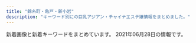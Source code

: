 ```yaml
---
title: "錦糸町・亀戸・新小岩"
description: "キーワード別にの巨乳アジアン・チャイナエステ嬢情報をまとめました。"
---
```


新着画像と新着キーワードをまとめています。
2021年06月28日の情報です。

<DmmAffiliateIns />
<KeywordTable
  shops={
    [
    {
        "name": "\u304d\u3089\u3089",
        "img_links": [
            "http://www.kirara.este88.com/images/info.png",
            "http://www.kirara.este88.com/gals/nana1.jpg",
            "http://www.kirara.este88.com/gals/aki1.jpg",
            "http://www.kirara.este88.com/gals/miya1.jpg",
            "http://www.kirara.este88.com/gals/haru1.jpg",
            "http://www.kirara.este88.com/images/sp-line.png",
            "http://www.kirara.este88.com/images/sp-staff-list.png",
            "http://www.kirara.este88.com/images/m-foot.png",
            "http://www.kirara.este88.com/gals/sora1.jpg",
            "http://www.kirara.este88.com/images/m-tel.png"
        ],
        "url": "http://www.kirara.este88.com/",
        "station": "JR\u5c0f\u5ca9\u99c5\u5357\u53e3",
        "keywords": {
            "C": 6
        }
    },
    {
        "img_links": [
            "http://dccompanyqoo10.cafe24.com/tiffany/images/common/header.png",
            "http://dccompanyqoo10.cafe24.com/tiffany/images/top/store_bg.png",
            "http://dccompanyqoo10.cafe24.com/tiffany/images/store/store.png"
        ],
        "url": "http://cherry-esthe.com/",
        "keywords": {},
        "station": "JR\u9326\u7cf8\u753a\u99c5\u5357\u53e3",
        "name": "Cherry"
    },
    {
        "keywords": {},
        "url": "http://aria.tokyo-relaxtime.asia/",
        "station": "JR\u5c0f\u5ca9\u99c5\u5317\u53e3",
        "img_links": [
            "http://aria.tokyo-relaxtime.asia/img/slick/st-2.jpg",
            "http://aria.tokyo-relaxtime.asia/img/cast/rina-02.jpg",
            "http://aria.tokyo-relaxtime.asia/img/cast/yumi-04.jpg",
            "http://aria.tokyo-relaxtime.asia/img/slick/st-4.jpg",
            "http://aria.tokyo-relaxtime.asia/img/slick/st-5.jpg",
            "http://aria.tokyo-relaxtime.asia/img/slick/st-1.jpg",
            "http://aria.tokyo-relaxtime.asia/img/cast/apple-04.jpg",
            "http://aria.tokyo-relaxtime.asia/img/cast/apple-01.jpg",
            "http://aria.tokyo-relaxtime.asia/img/cast/rina-04.jpg",
            "http://aria.tokyo-relaxtime.asia/img/cast/nana-04.jpg",
            "http://aria.tokyo-relaxtime.asia/img/cast/risa-03.jpg",
            "http://aria.tokyo-relaxtime.asia/img/cast/yumi-03.jpg",
            "http://aria.tokyo-relaxtime.asia/img/cast/risa-01.jpg",
            "http://aria.tokyo-relaxtime.asia/img/cast/yumi-02.jpg",
            "http://aria.tokyo-relaxtime.asia/img/cast/coco-03.jpg",
            "http://aria.tokyo-relaxtime.asia/img/cast/rina-01.jpg",
            "http://aria.tokyo-relaxtime.asia/img/cast/apple-02.jpg",
            "http://aria.tokyo-relaxtime.asia/img/interior/corridor-1.jpg",
            "http://aria.tokyo-relaxtime.asia/img/cast/rina-03.jpg",
            "http://aria.tokyo-relaxtime.asia/img/cast/apple-03.jpg",
            "http://aria.tokyo-relaxtime.asia/img/slick/st-3.jpg",
            "http://aria.tokyo-relaxtime.asia/img/cast/risa-02.jpg",
            "http://aria.tokyo-relaxtime.asia/img/cast/coco-04.jpg",
            "http://aria.tokyo-relaxtime.asia/img/cast/nana-02.jpg",
            "http://aria.tokyo-relaxtime.asia/img/cast/coco-02.jpg",
            "http://aria.tokyo-relaxtime.asia/img/cast/yumi-01.jpg",
            "http://aria.tokyo-relaxtime.asia/img/interior/lobby-1.jpg",
            "http://aria.tokyo-relaxtime.asia/img/cast/coco-01.jpg",
            "http://aria.tokyo-relaxtime.asia/img/cast/nana-03.jpg",
            "http://aria.tokyo-relaxtime.asia/img/cast/nana-01.jpg"
        ],
        "name": "Aria\uff5e\u30a2\u30ea\u30a2\uff5e"
    },
    {
        "img_links": [
            "http://yousei.xyz/images/r1.jpg",
            "http://yousei.xyz/images/recuit.jpg",
            "http://yousei.xyz/images/mob.png",
            "http://yousei.xyz/images/r2.jpg",
            "http://yousei.xyz/images/g5.jpg",
            "http://yousei.xyz/images/mobile.jpg",
            "http://yousei.xyz/images/top.png",
            "http://yousei.xyz/images/g2.jpg",
            "http://yousei.xyz/images/g4.jpg",
            "http://yousei.xyz/images/r3.jpg",
            "http://yousei.xyz/images/g3.jpg",
            "http://yousei.xyz/images/r4.jpg",
            "http://yousei.xyz/images/g6.jpg",
            "http://yousei.xyz/images/g1.jpg"
        ],
        "station": "JR\u4e80\u6238\u99c5\u6771\u53e3",
        "keywords": {},
        "name": "Remoon",
        "url": "http://yousei.xyz/"
    },
    {
        "img_links": [
            "http://cpienakada.com/upload/202104/thumb/1617264919.jpg",
            "http://cpienakada.com/upload/202103/1617174691.jpg",
            "http://cpienakada.com/upload/202104/thumb/1617264609.jpg",
            "http://cpienakada.com/upload/202104/thumb/1617264788.jpg",
            "http://cpienakada.com/upload/202103/1617175265.jpg",
            "http://cpienakada.com/upload/202104/1617264919.jpg",
            "http://cpienakada.com/upload/images/20210331_151305.jpg",
            "http://cpienakada.com/upload/202104/thumb_dis/1617331988.jpg",
            "http://cpienakada.com/upload/202104/1617264407.jpg",
            "http://cpienakada.com/upload/202104/thumb/1617264407.jpg",
            "http://cpienakada.com/upload/images/20210331_153515.png",
            "http://cpienakada.com/upload/202104/1617264788.jpg",
            "http://cpienakada.com/upload/202103/1617175559.jpg",
            "http://cpienakada.com/upload/202104/thumb/1617331988.jpg",
            "http://cpienakada.com/upload/images/20210331_151639.jpg",
            "http://cpienakada.com/upload/202103/1617174846.jpg",
            "http://cpienakada.com/upload/images/20210402_094656.jpg",
            "http://cpienakada.com/upload/202104/1617264609.jpg",
            "http://cpienakada.com/upload/202104/thumb_dis/1617264788.jpg",
            "http://cpienakada.com/upload/202104/thumb_dis/1617264407.jpg",
            "http://cpienakada.com/upload/202104/1617331988.jpg",
            "http://cpienakada.com/upload/images/20210331_153453.jpg",
            "http://cpienakada.com/upload/202104/thumb_dis/1617264609.jpg",
            "http://cpienakada.com/upload/202104/thumb_dis/1617264919.jpg"
        ],
        "name": "\u604b\u59eb",
        "station": "JR\u4e80\u6238\u99c5\u5317\u53e3",
        "keywords": {
            "C": 1,
            "86": 1,
            "D": 4
        },
        "url": "http://cpienakada.com/"
    },
    {
        "name": "\u96c5\u82b3",
        "img_links": [
            "http://www.o-miyabi.com/s/uploads/07.jpg",
            "http://www.o-miyabi.com/images/index_05.jpg",
            "http://www.o-miyabi.com/s/images/service_07.png",
            "http://www.o-miyabi.com/s/image/nav_sys.png",
            "http://www.o-miyabi.com/images/index_10.jpg",
            "http://www.o-miyabi.com/s/uploads/01.jpg",
            "http://www.o-miyabi.com/girl/01.jpg",
            "http://www.o-miyabi.com/s/uploads/04.jpg",
            "http://www.o-miyabi.com/s/images/slider/prev.png",
            "http://www.o-miyabi.com/s/images/slider/3.jpg",
            "http://www.o-miyabi.com/images/index_18.jpg",
            "http://www.o-miyabi.com/images/index_04.jpg",
            "http://www.o-miyabi.com/images/index_09.jpg",
            "http://www.o-miyabi.com/s/images/pc.png",
            "http://www.o-miyabi.com/s/images/t2.jpg",
            "http://www.o-miyabi.com/images/upload/thumb/0981f77ac0a1e07f.jpg",
            "http://www.o-miyabi.com/images/info_09.jpg",
            "http://www.o-miyabi.com/images/index_06.jpg",
            "http://www.o-miyabi.com/images/rec_09.jpg",
            "http://www.o-miyabi.com/s/image/nav_top.png",
            "http://www.o-miyabi.com/s/images/top_2.jpg",
            "http://www.o-miyabi.com/images/index_07.jpg",
            "http://www.o-miyabi.com/s/images/slider/2.jpg",
            "http://www.o-miyabi.com/images/upload/thumb/301c9a35b11a384f.jpg",
            "http://www.o-miyabi.com/s/uploads/03.jpg",
            "http://www.o-miyabi.com/images/upload/thumb/6d7987cae648e809.jpg",
            "http://www.o-miyabi.com/images/index_13.jpg",
            "http://www.o-miyabi.com/images/index_03.jpg",
            "http://www.o-miyabi.com/images/upload/thumb/3074da3acdacd1a3.jpg",
            "http://www.o-miyabi.com/images/rec.jpg",
            "http://www.o-miyabi.com/s/image/nav_manga.png",
            "http://www.o-miyabi.com/s/images/t3.jpg",
            "http://www.o-miyabi.com/images/info.jpg",
            "http://www.o-miyabi.com/s/image/nav_topics.png",
            "http://www.o-miyabi.com/images/upload/thumb/e12bb065f2380463.jpg",
            "http://www.o-miyabi.com/images/index_14.jpg",
            "http://www.o-miyabi.com/images/upload/thumb/6fceb6aef71115ac.jpg",
            "http://www.o-miyabi.com/images/staff_09.jpg",
            "http://www.o-miyabi.com/images/index_02.jpg",
            "http://www.o-miyabi.com/s/images/service_01.png",
            "http://www.o-miyabi.com/images/movie_09.jpg",
            "http://www.o-miyabi.com/images/index_19.jpg",
            "http://www.o-miyabi.com/s/images/iphone.png",
            "http://www.o-miyabi.com/images/upload/thumb/ee1f5473198d928e.jpg",
            "http://www.o-miyabi.com/images/upload/thumb/1a8371be7358f1df.jpg",
            "http://www.o-miyabi.com/s/uploads/02.jpg",
            "http://www.o-miyabi.com/images/upload/thumb/72ffa1fb925d394b.jpg",
            "http://www.o-miyabi.com/images/index_16.jpg",
            "http://www.o-miyabi.com/s/image/nav_hotel.png",
            "http://www.o-miyabi.com/images/upload/thumb/57af63e7ff71466b.jpg",
            "http://www.o-miyabi.com/s/uploads/08.jpg",
            "http://www.o-miyabi.com/images/info_02.jpg",
            "http://www.o-miyabi.com/images/index_01.jpg",
            "http://www.o-miyabi.com/images/upload/thumb/51d074f8f9cdb905.jpg",
            "http://www.o-miyabi.com/s/images/slider/1.jpg",
            "http://www.o-miyabi.com/images/upload/thumb/04d21d82d11bc049.jpg",
            "http://www.o-miyabi.com/s/images/service_03.png",
            "http://www.o-miyabi.com/images/upload/thumb/db15ea2226867103.jpg",
            "http://www.o-miyabi.com/images/upload/thumb/7713de024ddc43e7.jpg",
            "http://www.o-miyabi.com/s/image/nav_cast.png",
            "http://www.o-miyabi.com/images/upload/thumb/0dc07af1006255fa.jpg",
            "http://www.o-miyabi.com/images/upload/thumb/928147996b3538a2.jpg",
            "http://www.o-miyabi.com/s/uploads/06.jpg",
            "http://www.o-miyabi.com/s/images/t1.jpg",
            "http://www.o-miyabi.com/s/images/okubokomachi.jpg",
            "http://www.o-miyabi.com/s/images/tel.png",
            "http://www.o-miyabi.com/s/images/slider/next.png"
        ],
        "keywords": {
            "C": 12,
            "89": 6,
            "D": 4,
            "86": 2,
            "85": 4,
            "H": 2,
            "84": 2,
            "98": 2
        },
        "url": "http://www.o-miyabi.com/",
        "station": "JR\u65b0\u5c0f\u5ca9\u99c5\u5357\u53e3"
    },
    {
        "name": "KIRARA",
        "img_links": [
            "https://kinshicho-mensesthe.net/staff2/rui-l1.jpg",
            "https://kinshicho-mensesthe.net/images/flower.png",
            "https://kinshicho-mensesthe.net/staff2/satomi-l1.jpg",
            "https://kinshicho-mensesthe.net/staff2/yumi-l1.jpg",
            "https://kinshicho-mensesthe.net/staff2/saki-s1.jpg",
            "https://kinshicho-mensesthe.net/images/header3.png",
            "https://kinshicho-mensesthe.net/room/4-s.jpg",
            "https://kinshicho-mensesthe.net/images/main-sp.jpg",
            "https://kinshicho-mensesthe.net/staff2/mai-l1.jpg",
            "https://kinshicho-mensesthe.net/room/6-l.jpg",
            "https://kinshicho-mensesthe.net/images/main1.jpg",
            "https://kinshicho-mensesthe.net/room/6-s.jpg",
            "https://kinshicho-mensesthe.net/staff2/yumi-s1.jpg",
            "https://kinshicho-mensesthe.net/staff2/kokomi-l1.jpg",
            "https://kinshicho-mensesthe.net/mens-esthe-massage/2020/02/06/sora-s1.jpg",
            "https://kinshicho-mensesthe.net/staff2/rika-s1.jpg",
            "https://kinshicho-mensesthe.net/staff2/sera-l1.jpg",
            "https://kinshicho-mensesthe.net/room/esthe1.jpg",
            "https://kinshicho-mensesthe.net/images/clear.png",
            "https://kinshicho-mensesthe.net/room/2-l.jpg",
            "https://kinshicho-mensesthe.net/mens-esthe-massage/2020/02/06/satomi-s1.jpg",
            "https://kinshicho-mensesthe.net/mens-esthe-massage/2021/05/30/sayaka-s1.jpg",
            "https://kinshicho-mensesthe.net/button/home.png",
            "https://kinshicho-mensesthe.net/staff2/sakura-l2.jpg",
            "https://kinshicho-mensesthe.net/mens-esthe-massage/2020/01/22/yuki-s1.jpg",
            "https://kinshicho-mensesthe.net/room/1-s.jpg",
            "https://kinshicho-mensesthe.net/button/blog.png",
            "https://kinshicho-mensesthe.net/images/qrcode.png",
            "https://kinshicho-mensesthe.net/staff2/sera-s1.jpg",
            "https://kinshicho-mensesthe.net/room/3-s.jpg",
            "https://kinshicho-mensesthe.net/staff2/saki-l1.jpg",
            "https://kinshicho-mensesthe.net/staff2/sayaka-s1.jpg",
            "https://kinshicho-mensesthe.net/button/staff.png",
            "https://kinshicho-mensesthe.net/staff2/yuki-s1.jpg",
            "https://kinshicho-mensesthe.net/staff2/kiki-s1.jpg",
            "https://kinshicho-mensesthe.net/staff2/kiki-l1.jpg",
            "https://kinshicho-mensesthe.net/staff2/haruka-s1.jpg",
            "https://kinshicho-mensesthe.net/room/5-l.jpg",
            "https://kinshicho-mensesthe.net/room/2-s.jpg",
            "https://kinshicho-mensesthe.net/room/esthe2.jpg",
            "https://kinshicho-mensesthe.net/staff2/mai-s1.jpg",
            "https://kinshicho-mensesthe.net/staff2/haruka-l1.jpg",
            "https://kinshicho-mensesthe.net/room/esthe3.jpg",
            "https://kinshicho-mensesthe.net/images/camp.png",
            "https://kinshicho-mensesthe.net/mens-esthe-massage/2021/06/02/yumi-s1.jpg",
            "https://kinshicho-mensesthe.net/staff2/sora-s1.jpg",
            "https://kinshicho-mensesthe.net/mens-esthe-massage/2020/10/17/moe-s1.jpg",
            "https://kinshicho-mensesthe.net/images/footer-l.png",
            "https://kinshicho-mensesthe.net/images/footer-r.png",
            "https://kinshicho-mensesthe.net/room/1-l.jpg",
            "https://kinshicho-mensesthe.net/room/4-l.jpg",
            "https://kinshicho-mensesthe.net/staff2/sayaka-l1.jpg",
            "https://kinshicho-mensesthe.net/staff2/yuki-l1.jpg",
            "https://kinshicho-mensesthe.net/room/3-l.jpg",
            "https://kinshicho-mensesthe.net/staff2/kokomi-s1.jpg",
            "https://kinshicho-mensesthe.net/staff2/rui-s1.jpg",
            "https://kinshicho-mensesthe.net/staff2/moe-s1.jpg",
            "https://kinshicho-mensesthe.net/staff2/sora-l1.jpg",
            "https://kinshicho-mensesthe.net/staff2/rika-l1.jpg",
            "https://kinshicho-mensesthe.net/room/5-s.jpg",
            "https://kinshicho-mensesthe.net/staff2/satomi-s1.jpg",
            "https://kinshicho-mensesthe.net/staff2/sakura-s2.jpg"
        ],
        "station": "JR\u9326\u7cf8\u753a\u99c5\u5317\u53e3",
        "url": "https://kinshicho-mensesthe.net/",
        "keywords": {
            "85": 78,
            "83": 13,
            "87": 26,
            "D": 130,
            "86": 39,
            "C": 52,
            "89": 13,
            "92": 13,
            "E": 13,
            "88": 13
        }
    },
    {
        "station": "JR\u9326\u7cf8\u753a\u99c5\u5317\u53e3",
        "img_links": [
            "https://iyashinoizumi.com/wp-content/uploads/7208DC4D-6E47-49CE-B1C0-3607E54E114B-210x300.jpeg",
            "https://iyashinoizumi.com/wp-content/uploads/2019/06/001.jpg",
            "https://iyashinoizumi.com/wp-content/uploads/7208DC4D-6E47-49CE-B1C0-3607E54E114B.jpeg",
            "https://iyashinoizumi.com/wp-content/uploads/5AA02D30-2C43-42C1-BE02-48E5A5C27E91-226x300.jpeg",
            "https://iyashinoizumi.com/wp-content/uploads/2019/06/43D6BE9C-43F6-45C2-95E5-E775CE725D67.jpeg",
            "https://iyashinoizumi.com/wp-content/uploads/2019/06/5293C707-270F-4802-8168-1493DA07DDAE.jpeg",
            "https://iyashinoizumi.com/wp-content/uploads/hiruwari.png",
            "https://iyashinoizumi.com/wp-content/uploads/0731EF09-7405-4B36-8468-B17A307EB894.jpeg",
            "https://iyashinoizumi.com/wp-content/uploads/5AA02D30-2C43-42C1-BE02-48E5A5C27E91.jpeg",
            "https://iyashinoizumi.com/wp-content/uploads/2019/06/50CD669B-0FFA-4734-B898-EB3D53E95C21.jpeg",
            "https://iyashinoizumi.com/wp-content/uploads/2019/06/momoko1.jpg",
            "https://iyashinoizumi.com/wp-content/uploads/2019/06/2DD3549C-F937-441D-B0E3-E26520ACFABD-e1559410733851.jpeg",
            "https://iyashinoizumi.com/wp-content/uploads/9B89E764-B754-425D-A9AC-BB5566FA6AC4.jpeg",
            "https://iyashinoizumi.com/wp-content/uploads/rin.jpg",
            "https://iyashinoizumi.com/wp-content/uploads/9B89E764-B754-425D-A9AC-BB5566FA6AC4-270x300.jpeg",
            "https://iyashinoizumi.com/wp-content/uploads/0731EF09-7405-4B36-8468-B17A307EB894-e1579436226478.jpeg",
            "https://iyashinoizumi.com/wp-content/uploads/0731EF09-7405-4B36-8468-B17A307EB894-197x300.jpeg"
        ],
        "url": "https://iyashinoizumi.com/",
        "keywords": {
            "\u30bb\u30af\u30b7\u30fc": 2
        },
        "name": "\u7652\u3057\u306e\u6cc9"
    },
    {
        "station": "JR\u4e80\u6238\u99c5\u5317\u53e3",
        "keywords": {
            "E": 3,
            "D": 12
        },
        "name": "\u5c0f\u60aa\u9b54",
        "url": "https://es-koakuma.com/",
        "img_links": [
            "https://es-koakuma.com/wp-content/themes/este/img/top-img02.png",
            "https://es-koakuma.com/wp-content/uploads/2018/12/212sakuma.jpg",
            "https://es-koakuma.com/wp-content/themes/este/img/2.jpg",
            "https://es-koakuma.com/wp-content/themes/este/img/4.jpg",
            "https://es-koakuma.com/wp-content/uploads/2018/12/876521sakuma.jpg",
            "https://es-koakuma.com/wp-content/themes/este/img/top-img01a.png",
            "https://es-koakuma.com/wp-content/themes/este/img/tel_footer.png",
            "https://es-koakuma.com/wp-content/uploads/2018/12/872165sakuma.jpg",
            "https://es-koakuma.com/wp-content/themes/este/img/tel_header.png",
            "https://es-koakuma.com/wp-content/themes/este/img/call.png",
            "https://es-koakuma.com/wp-content/themes/este/img/1.jpg",
            "https://es-koakuma.com/wp-content/themes/este/img/3.jpg",
            "https://es-koakuma.com/wp-content/themes/este/img/top-img01b.png",
            "https://es-koakuma.com/wp-content/uploads/2020/01/87621sakuma.jpg"
        ]
    },
    {
        "img_links": [
            "http://mariabella.ies.fun/images/r09.jpg",
            "http://mariabella.ies.fun/images/r03.jpg",
            "http://mariabella.ies.fun/images/r06.jpg",
            "http://mariabella.ies.fun/images/s-staff.jpg",
            "http://mariabella.ies.fun/images/ac3.jpg",
            "http://mariabella.ies.fun/photos/sites/45/2018/06/2018062706422857.jpg",
            "http://mariabella.ies.fun/photos/sites/45/2019/09/2019092717170772.jpeg",
            "http://mariabella.ies.fun/photos/sites/45/2019/09/2019091016323921.jpeg",
            "http://mariabella.ies.fun/images/r01.jpg",
            "http://mariabella.ies.fun/images/ac2.jpg",
            "http://mariabella.ies.fun/images/s-recriut.jpg",
            "http://mariabella.ies.fun/images/ac1.jpg",
            "http://mariabella.ies.fun/images/top.png",
            "http://mariabella.ies.fun/images/mobile1.jpg",
            "http://mariabella.ies.fun/images/mobile.jpg",
            "http://mariabella.ies.fun/images/r04.jpg",
            "http://mariabella.ies.fun/images/pick.jpg",
            "http://mariabella.ies.fun/images/r05.jpg",
            "http://mariabella.ies.fun/images/r02.jpg",
            "http://mariabella.ies.fun/images/info.jpg",
            "http://mariabella.ies.fun/images/news.jpg",
            "http://mariabella.ies.fun/photos/sites/45/2020/01/2020012420100278.jpeg",
            "http://mariabella.ies.fun/images/r07.jpg"
        ],
        "keywords": {
            "\u30bb\u30af\u30b7\u30fc": 3,
            "E": 3
        },
        "station": "JR\u5c0f\u5ca9\u99c5\u5317\u53e3",
        "url": "http://mariabella.ies.fun/",
        "name": "\u30de\u30ea\u30a2\u30d9\u30fc\u30e9"
    },
    {
        "station": "JR\u5c0f\u5ca9\u99c5\u5357\u53e3",
        "name": "\u30d1\u30bf\u30e4",
        "img_links": [
            "https://chm.jp/domains1/thaipataya/myimg/imgcom37655_sp.jpg",
            "https://chm.jp/domains1/thaipataya/myimg/imgcom37362_sp.jpg",
            "https://chm.jp/domains1/thaipataya/myimg/imgcom37726_sp.png",
            "https://chm.jp/domains1/thaipataya/myimg/imgcom37789_sp.png",
            "https://chm.jp/domains1/thaipataya/myimg/imgcom37734_sp.png",
            "https://chm.jp/domains1/thaipataya/myimg/imgcom37660_sp.png",
            "https://chm.jp/domains1/thaipataya/myimg/imgcom36575_sp.jpg",
            "http://chm.jp/img/linebutton_82x20.png",
            "https://chm.jp/domains1/thaipataya/myimg/imgcom37733_sp.png",
            "https://chm.jp/domains1/thaipataya/myimg/imgcom37737_sp.png",
            "https://chm.jp/domains1/thaipataya/myimg/imgcom37666_sp.jpg",
            "https://chm.jp/domains1/thaipataya/myimg/imgcom36607_sp.jpg",
            "https://chm.jp/domains1/thaipataya/myimg/imgcom36620_sp.jpg",
            "https://chm.jp/domains1/thaipataya/myimg/imgcom37653_sp.jpg",
            "https://chm.jp/domains1/thaipataya/myimg/imgcom37841_sp.jpg",
            "https://chm.jp/domains1/thaipataya/myimg/imgcom36643_sp.png",
            "https://chm.jp/domains1/thaipataya/myimg/imgcom37736_sp.png",
            "https://chm.jp/domains1/thaipataya/myimg/imgcom37067_sp.png",
            "https://chm.jp/domains1/thaipataya/myimg/imgcom36579_sp.jpg",
            "https://chm.jp/domains1/thaipataya/myimg/imgcom37739_sp.png",
            "https://chm.jp/domains1/thaipataya/myimg/imgcom36580_sp.jpg",
            "https://chm.jp/domains1/thaipataya/myimg/imgcom37659_sp.png",
            "https://chm.jp/domains1/thaipataya/myimg/imgcom36605_sp.jpg",
            "https://chm.jp/domains1/thaipataya/myimg/imgcom36634_sp.jpg",
            "https://chm.jp/domains1/thaipataya/myimg/imgcom37916_sp.jpg",
            "https://chm.jp/domains1/thaipataya/myimg/imgcom36567_sp.jpg",
            "https://chm.jp/domains1/thaipataya/myimg/imgcom37913_sp.jpg",
            "https://chm.jp/domains1/thaipataya/myimg/imgcom36633_sp.jpg",
            "https://chm.jp/domains1/thaipataya/myimg/imgcom37658_sp.png",
            "https://chm.jp/domains1/thaipataya/myimg/imgcom36565_sp.jpg",
            "https://chm.jp/domains1/thaipataya/myimg/imgcom37665_sp.jpg",
            "https://chm.jp/domains1/thaipataya/myimg/imgcom37668_sp.png",
            "https://chm.jp/domains1/thaipataya/myimg/imgcom37833_sp.jpg",
            "https://chm.jp/domains1/thaipataya/myimg/imgcom36636_sp.jpg",
            "https://chm.jp/domains1/thaipataya/myimg/imgcom36606_sp.jpg",
            "https://chm.jp/domains1/thaipataya/myimg/imgcom37358_sp.jpg",
            "https://chm.jp/domains1/thaipataya/myimg/imgcom37669_sp.jpg",
            "https://chm.jp/domains1/thaipataya/myimg/imgcom37914_sp.jpg",
            "https://chm.jp/domains1/thaipataya/myimg/imgcom37070_sp.png",
            "https://chm.jp/domains1/thaipataya/myimg/imgcom36635_sp.jpg",
            "https://chm.jp/domains1/thaipataya/myimg/imgcom36566_sp.png",
            "https://chm.jp/domains1/thaipataya/myimg/imgcom37667_sp.png",
            "https://chm.jp/domains1/thaipataya/myimg/imgcom36619_sp.jpg",
            "https://chm.jp/domains1/thaipataya/myimg/imgcom37834_sp.jpg",
            "https://chm.jp/domains1/thaipataya/myimg/imgcom37727_sp.png",
            "https://chm.jp/domains1/thaipataya/myimg/imgcom36642_sp.png",
            "https://chm.jp/domains1/thaipataya/myimg/imgcom37664_sp.png",
            "https://chm.jp/domains1/thaipataya/myimg/imgcom37915_sp.jpg",
            "https://chm.jp/domains1/thaipataya/myimg/slideimg36561_sp.jpg",
            "https://chm.jp/domains1/thaipataya/myimg/slideimg36562_sp.jpg",
            "https://chm.jp/domains1/thaipataya/myimg/imgcom36578_sp.jpg",
            "https://chm.jp/domains1/thaipataya/myimg/imgcom37740_sp.png",
            "https://chm.jp/domains1/thaipataya/myimg/imgcom37732_sp.png",
            "https://chm.jp/domains1/thaipataya/myimg/imgcom37662_sp.png",
            "https://chm.jp/domains1/thaipataya/myimg/imgcom36603_sp.png",
            "https://chm.jp/domains1/thaipataya/myimg/imgcom36604_sp.jpg",
            "https://chm.jp/domains1/thaipataya/myimg/imgcom37654_sp.jpg",
            "https://chm.jp/domains1/thaipataya/myimg/imgcom37361_sp.png",
            "https://chm.jp/domains1/thaipataya/myimg/imgcom37360_sp.jpg",
            "https://chm.jp/domains1/thaipataya/myimg/imgcom37840_sp.jpg",
            "https://chm.jp/domains1/thaipataya/myimg/imgcom36617_sp.jpg",
            "https://chm.jp/domains1/thaipataya/myimg/imgcom37069_sp.jpg",
            "https://chm.jp/domains1/thaipataya/myimg/imgcom37725_sp.png",
            "https://chm.jp/domains1/thaipataya/myimg/imgcom36581_sp.jpg",
            "https://chm.jp/domains1/thaipataya/myimg/imgcom37738_sp.png",
            "https://chm.jp/domains1/thaipataya/myimg/imgcom37661_sp.png",
            "https://chm.jp/domains1/thaipataya/myimg/imgcom36582_sp.jpg",
            "https://chm.jp/domains1/thaipataya/myimg/imgcom36576_sp.jpg",
            "https://chm.jp/domains1/thaipataya/myimg/imgcom37663_sp.jpg",
            "https://chm.jp/domains1/thaipataya/myimg/imgcom36618_sp.png",
            "https://chm.jp/domains1/thaipataya/myimg/slideimg36560_sp.jpg",
            "https://chm.jp/domains1/thaipataya/myimg/imgcom37357_sp.jpg",
            "https://chm.jp/domains1/thaipataya/myimg/imgcom37839_sp.jpg",
            "https://chm.jp/domains1/thaipataya/myimg/imgcom36577_sp.jpg",
            "https://chm.jp/domains1/thaipataya/myimg/imgcom37710_sp.jpg",
            "https://chm.jp/domains1/thaipataya/myimg/imgcom37359_sp.jpg",
            "https://chm.jp/domains1/thaipataya/myimg/imgcom36613_sp.jpg"
        ],
        "url": "http://thaipataya.chm.jp/",
        "keywords": {
            "C": 12,
            "\u30bb\u30af\u30b7\u30fc": 1
        }
    },
    {
        "img_links": [
            "http://kinshichoesute.xyz/img/nav-006.png",
            "http://kinshichoesute.xyz/staff/ai/01.png",
            "http://kinshichoesute.xyz/staff/mimi/01.png",
            "http://kinshichoesute.xyz/img/nav-001.png",
            "http://kinshichoesute.xyz/staff/aya/01.png",
            "http://kinshichoesute.xyz/staff/kaori/01.png",
            "http://kinshichoesute.xyz/staff/hitomi/02.png",
            "http://kinshichoesute.xyz/img/stt.jpg",
            "http://kinshichoesute.xyz/staff/hitomi/01.png",
            "http://kinshichoesute.xyz/img/nav-004.png",
            "http://kinshichoesute.xyz/img/nav-003.png",
            "http://kinshichoesute.xyz/img/nav-002.png",
            "http://kinshichoesute.xyz/img/nav-005.png",
            "http://kinshichoesute.xyz/img/stb.jpg",
            "http://kinshichoesute.xyz/img/tel.png",
            "http://kinshichoesute.xyz/staff/nana/01.png",
            "http://kinshichoesute.xyz/img/no.png"
        ],
        "keywords": {},
        "name": "Forever \uff5e\u30d5\u30a9\u30fc\u30a8\u30d0\u30fc\uff5e",
        "station": "JR\u9326\u7cf8\u753a\u99c5",
        "url": "http://kinshichoesute.xyz/"
    },
    {
        "name": "\u5e78\u305b",
        "img_links": [
            "http://www.es-royal.click/images/4.jpg",
            "http://www.es-royal.click/images/news.png",
            "http://www.es-royal.click/images/int1.png",
            "http://www.es-royal.click/images/head.jpg",
            "http://www.es-royal.click/images/8.jpg",
            "http://www.es-royal.click/img/ego1.jpg",
            "http://www.es-royal.click/img/nana1.jpg",
            "http://www.es-royal.click/images/ta.jpg",
            "http://www.es-royal.click/images/b2.jpg",
            "http://www.es-royal.click/images/int2.png",
            "http://www.es-royal.click/images/mobile.jpg",
            "http://www.es-royal.click/images/9.jpg",
            "http://www.es-royal.click/images/main_top.jpg",
            "http://www.es-royal.click/img/emi1.jpg",
            "http://www.es-royal.click/img/momo2.jpg",
            "http://www.es-royal.click/images/7.jpg",
            "http://www.es-royal.click/images/main_footer.jpg",
            "http://www.es-royal.click/images/s1.png",
            "http://www.es-royal.click/images/sys1.png",
            "http://www.es-royal.click/images/5.jpg",
            "http://www.es-royal.click/img/miyuki1.jpg",
            "http://www.es-royal.click/images/1.jpg",
            "http://www.es-royal.click/images/b1.jpg",
            "http://www.es-royal.click/images/interior_t.jpg",
            "http://www.es-royal.click/images/staff_t.jpg",
            "http://www.es-royal.click/img/ruru1.jpg",
            "http://www.es-royal.click/img/mimi1.jpg",
            "http://www.es-royal.click/images/6.jpg",
            "http://www.es-royal.click/images/b3.jpg",
            "http://www.es-royal.click/images/10.jpg",
            "http://www.es-royal.click/img/aya1.jpg",
            "http://www.es-royal.click/img/momo1.jpg"
        ],
        "url": "http://www.es-royal.click/",
        "keywords": {},
        "station": "\u4eac\u6210\u7acb\u77f3\u99c5\u5317\u53e3"
    },
    {
        "name": "\u7f8e\u697d",
        "station": "JR\u65b0\u5c0f\u5ca9\u99c5\u5357\u53e3",
        "url": "http://y-rlx.net/",
        "keywords": {
            "89": 1,
            "95": 2,
            "88": 1,
            "86": 2,
            "92": 1,
            "87": 1,
            "90": 1,
            "85": 1
        },
        "img_links": [
            "http://y-rlx.net/girl/03.jpg",
            "http://y-rlx.net/girl/05.jpg",
            "http://y-rlx.net/images/01.png",
            "http://y-rlx.net/girl/011.jpg",
            "http://y-rlx.net/images/02.png",
            "http://y-rlx.net/images/sys_16.jpg",
            "http://y-rlx.net/girl/07a.jpg",
            "http://y-rlx.net/images/index_13.jpg",
            "http://y-rlx.net/images/acc_16.jpg",
            "http://y-rlx.net/girl/p01.jpg",
            "http://y-rlx.net/girl/010.jpg",
            "http://y-rlx.net/images/line.jpg",
            "http://y-rlx.net/images/rec_16.jpg",
            "http://y-rlx.net/girl/02.jpg",
            "http://y-rlx.net/images/index_07.png",
            "http://y-rlx.net/girl/03a.jpg",
            "http://y-rlx.net/images/index_04.png",
            "http://y-rlx.net/images/info.png",
            "http://y-rlx.net/images/index_16.png",
            "http://y-rlx.net/images/index_02.png",
            "http://y-rlx.net/images/index_06.png",
            "http://y-rlx.net/images/index_19.png",
            "http://y-rlx.net/girl/09.jpg",
            "http://y-rlx.net/girl/011a.jpg",
            "http://y-rlx.net/girl/05a.jpg",
            "http://y-rlx.net/images/03.png",
            "http://y-rlx.net/girl/07.jpg",
            "http://y-rlx.net/images/acc_tit01.jpg",
            "http://y-rlx.net/girl/08.jpg",
            "http://y-rlx.net/images/index_08.jpg",
            "http://y-rlx.net/images/index_11.jpg",
            "http://y-rlx.net/girl/00.jpg",
            "http://y-rlx.net/images/index_23.jpg",
            "http://y-rlx.net/images/acc_tit03.jpg",
            "http://y-rlx.net/images/staff_16.jpg",
            "http://y-rlx.net/girl/010a.jpg",
            "http://y-rlx.net/images/sys.jpg",
            "http://y-rlx.net/girl/01.jpg",
            "http://y-rlx.net/images/rec.jpg",
            "http://y-rlx.net/images/index_09.jpg",
            "http://y-rlx.net/images/index_12.jpg",
            "http://y-rlx.net/images/index_14.png",
            "http://y-rlx.net/images/rex_16.jpg",
            "http://y-rlx.net/images/index_10.jpg",
            "http://y-rlx.net/images/acc_tit.jpg",
            "http://y-rlx.net/images/index_21.jpg",
            "http://y-rlx.net/girl/06.jpg",
            "http://y-rlx.net/girl/09a.jpg"
        ]
    },
    {
        "name": "\u685c",
        "img_links": [
            "http://miyabi-aroma.xyz/images/index-rose_13.png",
            "http://miyabi-aroma.xyz/images/staff/3/miya.jpg",
            "http://miyabi-aroma.xyz/images/shishu/se2.jpg",
            "http://miyabi-aroma.xyz/images/index-rose_09.png",
            "http://miyabi-aroma.xyz/images/nav/nav-info.jpg",
            "http://miyabi-aroma.xyz/images/staff/3/rina.jpg",
            "http://miyabi-aroma.xyz/images/staff/3/yaya1.jpg",
            "http://miyabi-aroma.xyz/images/staff/3/yaya2.jpg",
            "http://miyabi-aroma.xyz/images/nav/nav-staff.jpg",
            "http://miyabi-aroma.xyz/images/shishu/se1.jpg",
            "http://miyabi-aroma.xyz/images/nav/nav-job.jpg",
            "http://miyabi-aroma.xyz/images/staff/3/yami.jpg",
            "http://miyabi-aroma.xyz/images/index-rose_07.png",
            "http://miyabi-aroma.xyz/images/staff/3/rina2.jpg",
            "http://miyabi-aroma.xyz/images/staff/3/ami2.jpg",
            "http://miyabi-aroma.xyz/images/staff/3/ami.jpg",
            "http://miyabi-aroma.xyz/images/nav/nav-sys.jpg",
            "http://miyabi-aroma.xyz/images/3/1.jpg",
            "http://miyabi-aroma.xyz/images/staff/3/miya2.jpg",
            "http://miyabi-aroma.xyz/images/staff/3/kiki.jpg",
            "http://miyabi-aroma.xyz/images/11.png",
            "http://miyabi-aroma.xyz/images/3/2.jpg",
            "http://miyabi-aroma.xyz/images/1801706901.jpg",
            "http://miyabi-aroma.xyz/images/index-rose_02.png",
            "http://miyabi-aroma.xyz/images/staff/3/kiki2.jpg",
            "http://miyabi-aroma.xyz/images/index-rose_04.png"
        ],
        "url": "http://miyabi-aroma.xyz/",
        "station": "JR\u4e80\u6238\u99c5\u6771\u53e3",
        "keywords": {
            "C": 7
        }
    },
    {
        "name": "\u30b9\u30c1\u30e5\u30ef\u306e\u30b9\u30de\u30a4\u30eb",
        "url": "http://kinshicho-es.xyz/",
        "img_links": [
            "http://kinshicho-es.xyz/images/g3.jpg",
            "http://kinshicho-es.xyz/images/r1.jpg",
            "http://kinshicho-es.xyz/images/news-tit1.jpg",
            "http://kinshicho-es.xyz/images/g2.jpg",
            "http://kinshicho-es.xyz/images/r4.jpg",
            "http://kinshicho-es.xyz/images/g5.jpg",
            "http://kinshicho-es.xyz/images/b1.jpg",
            "http://kinshicho-es.xyz/images/g0.jpg",
            "http://kinshicho-es.xyz/images/b2.jpg",
            "http://kinshicho-es.xyz/images/top.jpg",
            "http://kinshicho-es.xyz/images/left1_2_02.jpg",
            "http://kinshicho-es.xyz/images/r2.jpg",
            "http://kinshicho-es.xyz/images/kanban.jpg",
            "http://kinshicho-es.xyz/images/r3.jpg",
            "http://kinshicho-es.xyz/images/top1.jpg",
            "http://kinshicho-es.xyz/images/g41.jpg"
        ],
        "keywords": {
            "C": 7
        },
        "station": "JR\u9326\u7cf8\u753a\u99c5\u5317\u53e3"
    },
    {
        "img_links": [
            "https://awa-akasuri.jp/wp-content/uploads/2020/09/awawa400x400-270x174.png",
            "https://awa-akasuri.jp/wp-content/uploads/2020/09/3_pc.png",
            "https://awa-akasuri.jp/wp-content/uploads/2020/09/2_pc.png",
            "https://awa-akasuri.jp/wp-content/uploads/2020/01/rika24_1.png",
            "https://awa-akasuri.jp/wp-content/uploads/2020/09/5_pc.png",
            "https://awa-akasuri.jp/wp-content/uploads/2020/09/sora.png",
            "https://awa-akasuri.jp/wp-content/uploads/2020/01/mika21.png",
            "https://awa-akasuri.jp/wp-content/uploads/2020/09/1_sp.png",
            "https://awa-akasuri.jp/wp-content/uploads/2020/09/awawa400x400.png",
            "https://awa-akasuri.jp/wp-content/uploads/2020/01/yumi22.png",
            "https://awa-akasuri.jp/wp-content/uploads/2020/01/mai1_1.jpg",
            "https://awa-akasuri.jp/wp-content/uploads/2020/01/tomo25.png",
            "https://awa-akasuri.jp/wp-content/uploads/2020/01/aya22.png",
            "https://awa-akasuri.jp/wp-content/uploads/2020/01/yuki26.png",
            "https://awa-akasuri.jp/wp-content/uploads/2020/09/2_sp.png",
            "https://awa-akasuri.jp/wp-content/uploads/2020/01/kokomi_1.jpg",
            "https://awa-akasuri.jp/wp-content/uploads/2020/09/1_pc.png",
            "https://awa-akasuri.jp/wp-content/uploads/2020/09/movie.png",
            "https://awa-akasuri.jp/wp-content/uploads/2020/09/4_pc.png"
        ],
        "url": "https://awa-akasuri.jp/",
        "keywords": {
            "88": 26,
            "D": 104,
            "85": 26,
            "87": 52,
            "C": 13,
            "86": 13,
            "\u30bb\u30af\u30b7\u30fc": 11
        },
        "station": "JR\u9326\u7cf8\u753a\u99c5\u5357\u53e3",
        "name": "\u3042\u308f\u308f"
    },
    {
        "img_links": [
            "http://www.es-raku.link/images/news.jpg",
            "http://www.es-raku.link/img/ayaka1.jpg",
            "http://www.es-raku.link/images/r2.jpg",
            "http://www.es-raku.link/images/menu/top.png",
            "http://www.es-raku.link/images/7.jpg",
            "http://www.es-raku.link/images/9.jpg",
            "http://www.es-raku.link/images/menu/staff.png",
            "http://www.es-raku.link/images/1.jpg",
            "http://www.es-raku.link/staff/lucky.jpg",
            "http://www.es-raku.link/images/int1.png",
            "http://www.es-raku.link/images/mobile.jpg",
            "http://www.es-raku.link/staff/ruru.jpg",
            "http://www.es-raku.link/images/int2.png",
            "http://www.es-raku.link/images/staff_t.png",
            "http://www.es-raku.link/img/riri1.jpg",
            "http://www.es-raku.link/images/rtel.jpg",
            "http://www.es-raku.link/staff/riri.jpg",
            "http://www.es-raku.link/img/yuki1.jpg",
            "http://www.es-raku.link/images/interior_t.png",
            "http://www.es-raku.link/images/2.jpg",
            "http://www.es-raku.link/images/6.jpg",
            "http://www.es-raku.link/img/ruru1.jpg",
            "http://www.es-raku.link/images/8.jpg",
            "http://www.es-raku.link/staff/yuki.jpg",
            "http://www.es-raku.link/img/kaori1.jpg",
            "http://www.es-raku.link/images/3.jpg",
            "http://www.es-raku.link/images/line.png",
            "http://www.es-raku.link/img/lucky1.jpg",
            "http://www.es-raku.link/staff/ayaka.jpg",
            "http://www.es-raku.link/images/sys1.jpg",
            "http://www.es-raku.link/images/head.png",
            "http://www.es-raku.link/images/r1.jpg",
            "http://www.es-raku.link/staff/mai.jpg",
            "http://www.es-raku.link/images/menu/interior.png",
            "http://www.es-raku.link/images/list.jpg",
            "http://www.es-raku.link/staff/kaori.jpg",
            "http://www.es-raku.link/images/tel.jpg",
            "http://www.es-raku.link/img/mai1.jpg"
        ],
        "keywords": {},
        "name": "Lucky\uff5e\u30e9\u30c3\u30ad\u30fc\uff5e",
        "station": "JR\u9326\u7cf8\u753a\u99c5\u5357\u53e3",
        "url": "http://www.es-raku.link/"
    },
    {
        "station": "\u68ee\u4e0b\u99c5A4\u53e3",
        "keywords": {
            "86": 1,
            "90": 2,
            "93": 1
        },
        "img_links": [
            "http://ipidiw.com/relaxnomori/user_data/00000017.jpg",
            "http://ipidiw.com/relaxnomori/images/staff_t.jpg",
            "http://ipidiw.com/relaxnomori/images/interior_t.jpg",
            "http://ipidiw.com/relaxnomori/user_data/00000018.jpg",
            "http://ipidiw.com/relaxnomori/images/tt.jpg",
            "http://ipidiw.com/relaxnomori/user_data/00000020.jpg",
            "http://ipidiw.com/relaxnomori/images/news.jpg",
            "http://ipidiw.com/relaxnomori/images/interior.png",
            "http://ipidiw.com/relaxnomori/user_data/00000019.jpg",
            "http://ipidiw.com/relaxnomori/images/tp.png",
            "http://ipidiw.com/relaxnomori/images/mobile.jpg",
            "http://ipidiw.com/relaxnomori/images/rem.jpg"
        ],
        "url": "http://ipidiw.com/relaxnomori/",
        "name": "\u30ea\u30e9\u30c3\u30af\u30b9\u306e\u68ee"
    },
    {
        "img_links": [
            "http://harunohana.jpest.net/uploads//sites/38/2021/02/c3.jpg",
            "http://harunohana.jpest.net/uploads//sites/38/elementor/thumbs/g1-p3mbbo5xbyuayorl3qn8vsare61ijopmkh8c9mi4sw.jpg",
            "http://harunohana.jpest.net/uploads//sites/38/2021/03/g3.jpg",
            "http://harunohana.jpest.net/uploads//sites/38/2021/02/ditiao-1.png",
            "http://harunohana.jpest.net/uploads//sites/38/elementor/thumbs/c1-p3a4bw5e1kwi5v056or06ljv5c0e005xwohq00tseg.jpg",
            "http://harunohana.jpest.net/uploads//sites/38/2021/02/top-3.png",
            "http://harunohana.jpest.net/uploads//sites/38/2021/02/c6.jpg",
            "http://harunohana.jpest.net/uploads//sites/38/2021/02/mobile-tit.png",
            "http://harunohana.jpest.net/uploads//sites/38/2021/03/1.jpg",
            "http://harunohana.jpest.net/uploads//sites/38/2021/02/news-tit.png",
            "http://harunohana.jpest.net/uploads//sites/38/2021/02/c2.jpg",
            "http://harunohana.jpest.net/uploads//sites/38/2021/02/tel_staff.png",
            "http://harunohana.jpest.net/uploads//sites/38/2021/02/tel_pickup.png",
            "http://harunohana.jpest.net/uploads//sites/38/2021/04/g5.jpg",
            "http://harunohana.jpest.net/uploads//sites/38/elementor/thumbs/g2-p3mbcgd30zwwmzmmj2u1yl6l7q6iyltkocswnxcbm8.jpg",
            "http://harunohana.jpest.net/uploads//sites/38/2021/02/pick-tit.png",
            "http://harunohana.jpest.net/uploads//sites/38/2021/02/c1.jpg",
            "http://harunohana.jpest.net/uploads//sites/38/2021/02/c5.jpg",
            "http://harunohana.jpest.net/uploads//sites/38/elementor/thumbs/c3-p3a4c1sf6l483iry9r6rlk4mpn8la6sbxgemvolfd4.jpg",
            "http://harunohana.jpest.net/uploads//sites/38/elementor/thumbs/g3-p3mbdh0sfjb37s5dl0oi5txkdr5uasv3te8udptyvk.jpg",
            "http://harunohana.jpest.net/uploads//sites/38/2021/02/tel_top.png",
            "http://harunohana.jpest.net/uploads//sites/38/2021/03/g5.jpg",
            "http://harunohana.jpest.net/uploads//sites/38/elementor/thumbs/c5-p3a4c3o3k96sqqp7ys00qjnjwezbpkzslpplu8in0o.jpg",
            "http://harunohana.jpest.net/uploads//sites/38/2021/02/xian.jpg",
            "http://harunohana.jpest.net/uploads//sites/38/2021/02/mobile.jpg",
            "http://harunohana.jpest.net/uploads//sites/38/elementor/thumbs/g4-p3mbec1gp2hjuwwbjw36y43rzgwycta8xnrv7ujz68.jpg",
            "http://harunohana.jpest.net/uploads//sites/38/2021/02/staff-tit.png",
            "http://harunohana.jpest.net/uploads//sites/38/2021/02/tel_info.png",
            "http://harunohana.jpest.net/uploads//sites/38/elementor/thumbs/c2-p3a4by12f8z2t2xevpk9bl2sc3r4fedekxsoykr020.jpg",
            "http://harunohana.jpest.net/uploads//sites/38/2021/02/info-tit.png",
            "http://harunohana.jpest.net/uploads//sites/38/2021/03/g1.jpg",
            "http://harunohana.jpest.net/uploads//sites/38/2021/03/g2.jpg",
            "http://harunohana.jpest.net/uploads//sites/38/elementor/thumbs/g5-p5qga8zeagwf7efovdavelljg7lsn1y4eanjgcq0uo.jpg",
            "http://harunohana.jpest.net/uploads//sites/38/2021/02/c4.jpg"
        ],
        "name": "\u6625\u306e\u82b1",
        "station": "JR\u9326\u7cf8\u753a\u5357\u53e3",
        "keywords": {
            "C": 12
        },
        "url": "http://harunohana.jpest.net/"
    },
    {
        "url": "http://hani-est.xyz/",
        "keywords": {
            "\u4e73": 13,
            "82": 13,
            "C": 41,
            "\u5de8\u4e73": 13,
            "E": 13,
            "83": 13,
            "94": 13,
            "90": 26
        },
        "img_links": [
            "http://hani-est.xyz/images/banna2.jpg",
            "http://hani-est.xyz/images/zi-ao.png",
            "http://hani-est.xyz/images/g2.jpg",
            "http://hani-est.xyz/images/new1.jpg",
            "http://hani-est.xyz/images/g8.jpg",
            "http://hani-est.xyz/images/top.jpg",
            "http://hani-est.xyz/images/zi-newface.png",
            "http://hani-est.xyz/images/zi-staff.png",
            "http://hani-est.xyz/images/zi-pri.png",
            "http://hani-est.xyz/images/aoyi.jpg",
            "http://hani-est.xyz/images/g6.jpg",
            "http://hani-est.xyz/images/g4.jpg",
            "http://hani-est.xyz/images/banna.jpg",
            "http://hani-est.xyz/images/zi-service.png",
            "http://hani-est.xyz/images/g1.jpg",
            "http://hani-est.xyz/images/banna1.jpg",
            "http://hani-est.xyz/images/g5.jpg",
            "http://hani-est.xyz/images/a1.jpg"
        ],
        "name": "\u871c\u82b1",
        "station": "\u897f\u5927\u5cf6\u99c5A1\u51fa\u53e3"
    },
    {
        "img_links": [
            "https://kameido-massage.com/images/clear.png",
            "https://kameido-massage.com/images/header3.png",
            "https://kameido-massage.com/images/main-top.jpg",
            "https://kameido-massage.com/icon/twitter.png",
            "https://kameido-massage.com/2019/11/02/yuka-s1.jpg",
            "https://kameido-massage.com/icon/facebook.png",
            "https://kameido-massage.com/staff/yuki-s1.jpg",
            "https://kameido-massage.com/staff/yuna-s1.jpg",
            "https://kameido-massage.com/2020/03/28/nana-s1.jpg",
            "https://kameido-massage.com/staff/aki-s1.jpg",
            "https://kameido-massage.com/2019/10/29/yuri-s1.jpg",
            "https://kameido-massage.com/2020/07/17/mika-s1.jpg",
            "https://kameido-massage.com/menu/staff.png",
            "https://kameido-massage.com/menu/info.png",
            "https://kameido-massage.com/images/top3.jpg",
            "https://kameido-massage.com/staff/yuki-l1.jpg",
            "https://kameido-massage.com/2021/03/23/aki-s1.jpg",
            "https://kameido-massage.com/2020/05/15/kazumi-s1.jpg",
            "https://kameido-massage.com/room/room-l1.jpg",
            "https://kameido-massage.com/room/room-l6.jpg",
            "https://scdn.line-apps.com/n/line_add_friends/btn/ja.png",
            "https://kameido-massage.com/images/footer-l.png",
            "https://kameido-massage.com/room/room-l4.jpg",
            "https://kameido-massage.com/menu/blog.png",
            "https://kameido-massage.com/staff/aki-l1.jpg",
            "https://kameido-massage.com/button/home.png",
            "https://kameido-massage.com/staff/yuna-l1.jpg",
            "https://kameido-massage.com/2021/04/28/yuna-s1.jpg",
            "https://kameido-massage.com/2019/12/25/mika-s1.jpg",
            "https://kameido-massage.com/button/staff.png",
            "https://kameido-massage.com/room/room-l2.jpg",
            "https://kameido-massage.com/room/room-l3.jpg",
            "https://kameido-massage.com/icon/line.png",
            "https://kameido-massage.com/staff/nana-s1.jpg",
            "https://kameido-massage.com/icon/yelp.png",
            "https://kameido-massage.com/images/qrcode.png",
            "https://kameido-massage.com/staff/nana-l1.jpg",
            "https://kameido-massage.com/2019/11/10/erika-s1.jpg",
            "https://kameido-massage.com/menu/home.png",
            "https://kameido-massage.com/room/room-l5.jpg",
            "https://kameido-massage.com/images/top2.jpg",
            "https://kameido-massage.com/images/main-sp.jpg",
            "https://kameido-massage.com/link/mens-esthe.png",
            "https://kameido-massage.com/images/footer-r.png",
            "https://kameido-massage.com/images/top1.jpg",
            "https://kameido-massage.com/images/main-small.jpg",
            "https://kameido-massage.com/button/blog.png"
        ],
        "keywords": {},
        "url": "https://kameido-massage.com/",
        "station": "JR\u4e80\u6238\u99c5\u5317\u53e3",
        "name": "\u842c\u751f\u697c"
    },
    {
        "name": "\u7652 IYASHI",
        "url": "http://iyashi.sweet-relaxation.com/",
        "station": "JR\u4e80\u6238\u99c5\u6771\u53e3",
        "keywords": {},
        "img_links": [
            "http://iyashi.sweet-relaxation.com/img/cast/ran-02.jpg",
            "http://iyashi.sweet-relaxation.com/img/slick/sl-2.jpg",
            "http://iyashi.sweet-relaxation.com/img/cast/eri-03.jpg",
            "http://iyashi.sweet-relaxation.com/img/treatment/ashitsubo-01.jpg",
            "http://iyashi.sweet-relaxation.com/img/slick/sl-4.jpg",
            "http://iyashi.sweet-relaxation.com/img/cast/olive-02.jpg",
            "http://iyashi.sweet-relaxation.com/img/cast/nana-02.jpg",
            "http://iyashi.sweet-relaxation.com/img/cast/yaya-01.jpg",
            "http://iyashi.sweet-relaxation.com/img/cast/olive-01.jpg",
            "http://iyashi.sweet-relaxation.com/img/slick/sl-7.jpg",
            "http://iyashi.sweet-relaxation.com/img/cast/nana-01.jpg",
            "http://iyashi.sweet-relaxation.com/img/cast/yaya-03.jpg",
            "http://iyashi.sweet-relaxation.com/img/treatment/aroma-01.jpg",
            "http://iyashi.sweet-relaxation.com/img/cast/yaya-02.jpg",
            "http://iyashi.sweet-relaxation.com/img/slick/sl-6.jpg",
            "http://iyashi.sweet-relaxation.com/img/slick/sl-1.jpg",
            "http://iyashi.sweet-relaxation.com/img/treatment/body-01.jpg",
            "http://iyashi.sweet-relaxation.com/img/cast/ran-03.jpg",
            "http://iyashi.sweet-relaxation.com/img/cast/ran-01.jpg",
            "http://iyashi.sweet-relaxation.com/img/cast/eri-01.jpg",
            "http://iyashi.sweet-relaxation.com/img/slick/sl-3.jpg",
            "http://iyashi.sweet-relaxation.com/img/cast/nana-03.jpg",
            "http://iyashi.sweet-relaxation.com/img/slick/sl-5.jpg",
            "http://iyashi.sweet-relaxation.com/img/cast/olive-03.jpg",
            "http://iyashi.sweet-relaxation.com/img/cast/eri-02.jpg"
        ]
    },
    {
        "url": "http://el-grande.asia/",
        "keywords": {},
        "station": "JR\u65b0\u5c0f\u5ca9\u99c5\u5357\u53e3",
        "img_links": [
            "http://el-grande.asia/img/cast/lucy-01.jpg",
            "http://el-grande.asia/img/btn_top.png",
            "http://el-grande.asia/img/cast/hana-04.jpg",
            "http://el-grande.asia/img/cast/aki-03.jpg",
            "http://el-grande.asia/img/cast/rey-01.jpg",
            "http://el-grande.asia/img/cast/baby-01.jpg",
            "http://el-grande.asia/img/cast/baby-02.jpg",
            "http://el-grande.asia/img/cast/ki-02.jpg",
            "http://el-grande.asia/img/cast/lucy-04.jpg",
            "http://el-grande.asia/img/cast/haru-01.jpg",
            "http://el-grande.asia/img/interior/lobby-1.jpg",
            "http://el-grande.asia/img/cast/haru-02.jpg",
            "http://el-grande.asia/img/cast/baby-03.jpg",
            "http://el-grande.asia/img/cast/ki-04.jpg",
            "http://el-grande.asia/img/dagger.png",
            "http://el-grande.asia/img/cast/mai-01.jpg",
            "http://el-grande.asia/img/cast/shu-02.jpg",
            "http://el-grande.asia/img/cast/sara-08.jpg",
            "http://el-grande.asia/img/cast/lucy-03.jpg",
            "http://el-grande.asia/img/cast/haru-04.jpg",
            "http://el-grande.asia/img/interior/shower-4.jpg",
            "http://el-grande.asia/img/cast/ki-01.jpg",
            "http://el-grande.asia/img/cast/hana-01.jpg",
            "http://el-grande.asia/img/cast/baby-04.jpg",
            "http://el-grande.asia/img/cast/shu-01.jpg",
            "http://el-grande.asia/img/cast/mai-04.jpg",
            "http://el-grande.asia/img/cast/aki-02.jpg",
            "http://el-grande.asia/img/cast/lucy-02.jpg",
            "http://el-grande.asia/img/cast/ki-03.jpg",
            "http://el-grande.asia/img/cast/shu-04.jpg",
            "http://el-grande.asia/img/btn_interior.png",
            "http://el-grande.asia/img/btn_twitter.png",
            "http://el-grande.asia/img/btn_cast.png",
            "http://el-grande.asia/img/cast/shu-03.jpg",
            "http://el-grande.asia/img/cast/aki-01.jpg",
            "http://el-grande.asia/img/cast/sara-06.jpg",
            "http://el-grande.asia/img/cast/hana-02.jpg",
            "http://el-grande.asia/img/cast/haru-03.jpg",
            "http://el-grande.asia/img/cast/hana-03.jpg",
            "http://el-grande.asia/img/cast/rey-02.jpg",
            "http://el-grande.asia/img/cast/mai-03.jpg",
            "http://el-grande.asia/img/cast/sara-05.jpg",
            "http://el-grande.asia/img/interior/corridor-1.jpg",
            "http://el-grande.asia/img/cast/aki-04.jpg",
            "http://el-grande.asia/img/cast/rey-04.jpg"
        ],
        "name": "\u30a8\u30eb\u30b0\u30e9\u30f3\u30c7-elgrande-"
    },
    {
        "name": "\u6fc0\u5b89\u30ae\u30e3\u30eb\u30ba",
        "keywords": {
            "89": 8,
            "85": 3,
            "88": 9,
            "90": 2
        },
        "station": "JR\u4e80\u6238\u99c5\u5317\u53e3",
        "url": "http://gyaruzu.este.work/",
        "img_links": [
            "http://gyaruzu.este.work/icon2.png",
            "http://gyaruzu.este.work/loader.png",
            "http://gyaruzu.este.work/2/uploadimg/1621394016.jpeg",
            "http://gyaruzu.este.work/2/uploadimg/1622985748.jpeg",
            "http://gyaruzu.este.work/2/uploadimg/1623313976.jpeg",
            "http://gyaruzu.este.work/2/uploadimg/1623314226.jpeg",
            "http://gyaruzu.este.work/2/uploadimg/1623313886.jpeg",
            "http://gyaruzu.este.work/2/uploadimg/1623314147.jpeg",
            "http://gyaruzu.este.work/2/uploadimg/1621394318.jpeg",
            "http://gyaruzu.este.work/2/uploadimg/1623313809.jpeg"
        ]
    },
    {
        "name": "\u68ee",
        "station": "JR\u65b0\u5c0f\u5ca9\u99c5\u5317\u53e3",
        "keywords": {
            "88": 1,
            "90": 1,
            "C": 7,
            "86": 3,
            "87": 1,
            "85": 3
        },
        "url": "http://mori.me-es.com/",
        "img_links": [
            "http://mori.me-es.com/images/index_06.jpg",
            "http://mori.me-es.com/girls/02.jpg",
            "http://mori.me-es.com/images/index_08.jpg",
            "http://mori.me-es.com/images/index_05.jpg",
            "http://mori.me-es.com/images/index_22.jpg",
            "http://mori.me-es.com/images/index_03.jpg",
            "http://mori.me-es.com/images/rec_15.jpg",
            "http://mori.me-es.com/images/rec.jpg",
            "http://mori.me-es.com/girls/00.jpg",
            "http://mori.me-es.com/images/index_09.jpg",
            "http://mori.me-es.com/images/index_27.jpg",
            "http://mori.me-es.com/girls/08.jpg",
            "http://mori.me-es.com/images/index_19.jpg",
            "http://mori.me-es.com/images/index_25.jpg",
            "http://mori.me-es.com/girls/04.jpg",
            "http://mori.me-es.com/images/index_18.jpg",
            "http://mori.me-es.com/girls/07.jpg",
            "http://mori.me-es.com/images/index_24.jpg",
            "http://mori.me-es.com/images/index_07.jpg",
            "http://mori.me-es.com/images/index_13.jpg",
            "http://mori.me-es.com/images/index_28.jpg",
            "http://mori.me-es.com/images/index_17.jpg",
            "http://mori.me-es.com/images/index_26.jpg",
            "http://mori.me-es.com/images/index_02.jpg",
            "http://mori.me-es.com/images/index_16.jpg",
            "http://mori.me-es.com/images/index_21.jpg",
            "http://mori.me-es.com/images/index_01.jpg",
            "http://mori.me-es.com/images/sub_28.jpg",
            "http://mori.me-es.com/girls/04a.jpg",
            "http://mori.me-es.com/girls/06.jpg",
            "http://mori.me-es.com/girls/03.jpg",
            "http://mori.me-es.com/images/staff_15.jpg",
            "http://mori.me-es.com/images/info.jpg",
            "http://mori.me-es.com/images/index_30.jpg",
            "http://mori.me-es.com/girls/05.jpg",
            "http://mori.me-es.com/images/index_20.jpg",
            "http://mori.me-es.com/images/index_29.jpg",
            "http://mori.me-es.com/images/index_12.jpg",
            "http://mori.me-es.com/girls/01.jpg",
            "http://mori.me-es.com/girls/08a.jpg",
            "http://mori.me-es.com/images/index_04.jpg",
            "http://mori.me-es.com/images/info_15.jpg",
            "http://mori.me-es.com/images/index_15.jpg",
            "http://mori.me-es.com/images/index_10.jpg"
        ]
    },
    {
        "url": "http://yukinosakura.tyo.cm/",
        "station": "JR\u4e80\u6238\u99c5\u5317\u53e3",
        "name": "\u685c\u82b1",
        "img_links": [
            "http://yukinosakura.tyo.cm/images/s_staff.jpg",
            "http://yukinosakura.tyo.cm/images/s_news.jpg",
            "http://yukinosakura.tyo.cm/images/room1.jpg",
            "http://yukinosakura.tyo.cm/images/room4.jpg",
            "http://yukinosakura.tyo.cm/images/room3.jpg",
            "http://yukinosakura.a2.webnavi.work/upload/sites/72/2020/04/2020040708052434.jpg",
            "http://yukinosakura.a2.webnavi.work/upload/sites/72/2020/04/2020040708052241.jpg",
            "http://yukinosakura.tyo.cm/images/s_shedule.jpg",
            "http://yukinosakura.a2.webnavi.work/upload/sites/72/2020/04/2020040708052353.jpg",
            "http://yukinosakura.tyo.cm/images/room2.jpg",
            "http://yukinosakura.tyo.cm/images/top.jpg",
            "http://yukinosakura.tyo.cm/images/mobile.jpg",
            "http://yukinosakura.a2.webnavi.work/upload/sites/72/2020/04/2020040708052456.jpg",
            "http://yukinosakura.a2.webnavi.work/upload/sites/72/2020/04/2020040708052118.jpg"
        ],
        "keywords": {
            "86": 12,
            "C": 18,
            "85": 12,
            "D": 24,
            "83": 6
        }
    },
    {
        "img_links": [
            "http://k-yorocobi.com/staff/s-emi.jpg",
            "http://k-yorocobi.com/staff/s-rina.jpg",
            "http://k-yorocobi.com/images/b-tel.png",
            "http://k-yorocobi.com/pic/pic4.jpg",
            "http://k-yorocobi.com/images/bar-cam.png",
            "http://k-yorocobi.com/pic/pic1.jpg",
            "http://k-yorocobi.com/images/footer.png",
            "http://k-yorocobi.com/images/c-top.png",
            "http://k-yorocobi.com/images/bill.jpg",
            "http://k-yorocobi.com/images/bar-news.png",
            "http://k-yorocobi.com/images/c-interior.png",
            "http://k-yorocobi.com/images/bar-pickup.png",
            "http://k-yorocobi.com/pic/pic3.jpg",
            "http://k-yorocobi.com/images/b-awaawa.png",
            "http://k-yorocobi.com/images/b-movie.png",
            "http://k-yorocobi.com/images/b-mobile.png",
            "http://k-yorocobi.com/images/bar-interior.png",
            "http://k-yorocobi.com/pic/pic2.jpg",
            "http://k-yorocobi.com/staff/s-tika.jpg",
            "http://k-yorocobi.com/staff/s-yuyu.jpg",
            "http://k-yorocobi.com/images/c-staff.png",
            "http://k-yorocobi.com/images/bar-staff.png"
        ],
        "name": "\u3088\u308d\u3053\u3073",
        "station": "JR\u9326\u7cf8\u753a\u99c5\u5317\u53e3",
        "url": "http://k-yorocobi.com/",
        "keywords": {}
    },
    {
        "name": "\u30c9\u30e9\u3048\u3082\u3093",
        "station": "JR\u4e80\u6238\u99c5\u5317\u53e3",
        "keywords": {
            "86": 3,
            "D": 12,
            "85": 4,
            "E": 2,
            "83": 4,
            "87": 3
        },
        "img_links": [
            "https://doraimon.tyo.cm/photos/sites/32/2021/03/2021030207305994.jpg",
            "https://doraimon.tyo.cm/photos/sites/32/2021/04/202104280419564.jpg",
            "https://doraimon.tyo.cm/photos/sites/32/2021/03/2021030207304862.jpg",
            "https://doraimon.tyo.cm/photos/sites/32/2021/03/202103120651532.jpg",
            "https://doraimon.tyo.cm/images/mobile.jpg",
            "https://doraimon.tyo.cm/images/top.jpg",
            "https://doraimon.tyo.cm/photos/sites/32/2021/03/2021030207304993.jpg",
            "https://doraimon.tyo.cm/photos/sites/32/2021/06/2021061505174875.jpg",
            "https://doraimon.tyo.cm/photos/sites/32/2021/05/2021051407405290.jpg",
            "https://doraimon.tyo.cm/images/link.jpg",
            "https://doraimon.tyo.cm/photos/sites/32/2021/05/2021051104372699.jpg",
            "https://doraimon.tyo.cm/images/staff_line.jpg",
            "https://doraimon.tyo.cm/photos/sites/32/2021/03/2021031206553637.jpg",
            "https://doraimon.tyo.cm/photos/sites/32/2021/03/2021032301301384.jpg",
            "https://doraimon.tyo.cm/images/s_news.jpg",
            "https://doraimon.tyo.cm/photos/sites/32/2021/06/2021062410121924.jpg",
            "https://doraimon.tyo.cm/photos/sites/32/2021/03/2021032507045669.jpg",
            "https://doraimon.tyo.cm/photos/sites/32/2021/03/2021030207310114.jpg",
            "https://doraimon.tyo.cm/photos/sites/32/2021/04/202104070649510.jpg",
            "https://doraimon.tyo.cm/images/s_face.jpg"
        ],
        "url": "https://doraimon.tyo.cm/"
    },
    {
        "img_links": [
            "http://biwert.xyz/templets/default/picture/head.jpg",
            "http://biwert.xyz/templets/default/picture/interior_t.jpg",
            "http://biwert.xyz/templets/default/picture/staff_t.jpg",
            "http://biwert.xyz/templets/default/picture/rec1.png",
            "http://biwert.xyz/uploads/201003/1-2010031G35C32.jpg",
            "http://biwert.xyz/uploads/allimg/180620/1-1P6201013133b.jpg",
            "http://biwert.xyz/uploads/201007/1-20100G4464b26.jpg",
            "http://biwert.xyz/uploads/201109/1-201109141105216.jpg",
            "http://biwert.xyz/uploads/allimg/180620/1-1P620101640O8.png",
            "http://biwert.xyz/uploads/201003/1-2010031G432629.jpg",
            "http://biwert.xyz/uploads/201003/1-2010031G415110.jpg",
            "http://biwert.xyz/uploads/180620/1-1P62010154K00.png",
            "http://biwert.xyz/images/1-1P621101232H4.png",
            "http://biwert.xyz/uploads/201003/1-2010031G3421X.jpg",
            "http://biwert.xyz/uploads/180620/1-1P620101629244.png",
            "http://biwert.xyz/uploads/180620/1-1P62010193X63.jpg",
            "http://biwert.xyz/templets/default/picture/news.jpg",
            "http://biwert.xyz/uploads/201006/1-2010061A941445.jpg",
            "http://biwert.xyz/uploads/201006/1-2010061F032C0.jpg"
        ],
        "keywords": {
            "G": 9,
            "E": 18
        },
        "url": "http://biwert.xyz/",
        "name": "\u4e00\u6642",
        "station": "JR\u5c0f\u5ca9\u99c5\u5317\u53e3"
    },
    {
        "keywords": {
            "86": 4,
            "D": 6,
            "87": 2,
            "C": 11
        },
        "img_links": [
            "http://www.himawari-shinkoiwa.com/img/move.jpg",
            "http://www.himawari-shinkoiwa.com/files/004-02.jpg",
            "http://www.himawari-shinkoiwa.com/img/ttl_info.png",
            "http://www.himawari-shinkoiwa.com/images/slider/3.jpg",
            "http://www.himawari-shinkoiwa.com/files/001.jpg",
            "http://www.himawari-shinkoiwa.com/files/001-02.jpg",
            "http://www.himawari-shinkoiwa.com/images/line.png",
            "http://www.himawari-shinkoiwa.com/img/ttl_news.png",
            "http://www.himawari-shinkoiwa.com/img/ttl_move.png",
            "http://www.himawari-shinkoiwa.com/img/btn_side_mobile.jpg",
            "http://www.himawari-shinkoiwa.com/images/slider/2.jpg",
            "http://www.himawari-shinkoiwa.com/files/004.jpg",
            "http://www.himawari-shinkoiwa.com/files/005-02.jpg",
            "http://www.himawari-shinkoiwa.com/img/goback.jpg",
            "http://www.himawari-shinkoiwa.com/img/btn_blog.png",
            "http://www.himawari-shinkoiwa.com/files/005.jpg",
            "http://www.himawari-shinkoiwa.com/images/slider/1.jpg",
            "http://www.himawari-shinkoiwa.com/img/pickup.jpg",
            "http://www.himawari-shinkoiwa.com/img/tel.png"
        ],
        "url": "http://www.himawari-shinkoiwa.com/",
        "name": "\u3072\u307e\u308f\u308a",
        "station": "JR\u65b0\u5c0f\u5ca9\u99c5\u5357\u53e3"
    },
    {
        "name": "\u7652\u3057\u306e\u68ee",
        "station": "\u9752\u7825\u99c5",
        "img_links": [
            "http://iyasimori.jpest.net/uploads//sites/37/2021/01/g3-2.jpg",
            "http://iyasimori.jpest.net/uploads//sites/37/2021/01/a.jpg",
            "http://iyasimori.jpest.net/uploads//sites/37/2021/01/a2.jpg",
            "http://iyasimori.jpest.net/uploads//sites/37/2021/04/g1-2-150x150.jpg",
            "http://iyasimori.jpest.net/uploads//sites/37/2021/01/tite-staff.jpg",
            "http://iyasimori.jpest.net/uploads//sites/37/2021/01/g4.jpg",
            "http://iyasimori.jpest.net/uploads//sites/37/2021/01/g3-2-150x150.jpg",
            "http://iyasimori.jpest.net/uploads//sites/37/2021/01/g4-150x150.jpg",
            "http://iyasimori.jpest.net/uploads//sites/37/2021/01/g1-3.jpg",
            "http://iyasimori.jpest.net/uploads//sites/37/2021/04/g1-3.jpg",
            "http://iyasimori.jpest.net/uploads//sites/37/2021/01/g2-2.jpg",
            "http://iyasimori.jpest.net/uploads//sites/37/2021/01/g5-150x150.jpg",
            "http://iyasimori.jpest.net/uploads//sites/37/2021/01/g2-2-150x150.jpg",
            "http://iyasimori.jpest.net/uploads//sites/37/2021/01/r5.jpg",
            "http://iyasimori.jpest.net/uploads//sites/37/2021/01/news01.png",
            "http://iyasimori.jpest.net/uploads//sites/37/2021/01/bj_03.jpg",
            "http://iyasimori.jpest.net/uploads//sites/37/2021/01/r3-1.jpg",
            "http://iyasimori.jpest.net/uploads//sites/37/2021/01/top.jpg",
            "http://iyasimori.jpest.net/uploads//sites/37/2021/01/g1-3-150x150.jpg",
            "http://iyasimori.jpest.net/uploads//sites/37/2021/04/g1-2.jpg",
            "http://iyasimori.jpest.net/uploads//sites/37/2021/04/g1-3-150x150.jpg",
            "http://iyasimori.jpest.net/uploads//sites/37/2021/01/r6.jpg",
            "http://iyasimori.jpest.net/uploads//sites/37/2021/01/news03.png",
            "http://iyasimori.jpest.net/uploads//sites/37/2021/01/g5.jpg",
            "http://iyasimori.jpest.net/uploads//sites/37/2021/01/r4-1.jpg",
            "http://iyasimori.jpest.net/uploads//sites/37/2021/01/mobile.png"
        ],
        "keywords": {},
        "url": "http://iyasimori.jpest.net/"
    },
    {
        "url": "http://www.sh-yuki.work/",
        "name": "\u3086\u304d",
        "station": "JR\u5c0f\u5ca9\u99c5\u5317\u53e3",
        "img_links": [
            "http://www.sh-yuki.work/uploads/201214/1-201214162100347.jpg",
            "http://www.sh-yuki.work/uploads/210607/1-21060F93SS40.jpg",
            "http://www.sh-yuki.work/uploads/200713/1-200G3110344421.jpg",
            "http://www.sh-yuki.work/uploads/200618/1-20061Q633094V.jpg",
            "http://www.sh-yuki.work/uploads/201214/1-20121416231WV.jpg",
            "http://www.sh-yuki.work/uploads/190105/1-1Z105143940E6.jpg",
            "http://www.sh-yuki.work/uploads/191021/1-19102116361I39.jpg",
            "http://www.sh-yuki.work/images/lanmu5.jpg",
            "http://www.sh-yuki.work/uploads/210216/1-210216154445506.jpg",
            "http://www.sh-yuki.work/images/room3.jpg",
            "http://www.sh-yuki.work/uploads/200620/1-200620154311K4.jpg",
            "http://www.sh-yuki.work/uploads/201215/1-201215145153M4.jpg",
            "http://www.sh-yuki.work/images/top.png",
            "http://www.sh-yuki.work/images/room1.jpg",
            "http://www.sh-yuki.work/images/nbj2.jpg",
            "http://www.sh-yuki.work/images/mobile.jpg",
            "http://www.sh-yuki.work/uploads/201215/1-201215145200113.jpg",
            "http://www.sh-yuki.work/uploads/191202/1-191202154021200.jpg",
            "http://www.sh-yuki.work/uploads/200110/1-20011013245Y49.jpg",
            "http://www.sh-yuki.work/images/end.png",
            "http://www.sh-yuki.work/uploads/191028/1-19102Q03S5a4.jpg",
            "http://www.sh-yuki.work/images/1.jpg",
            "http://www.sh-yuki.work/images/s_staff.jpg",
            "http://www.sh-yuki.work/uploads/200620/1-20062015425B54.jpg",
            "http://www.sh-yuki.work/uploads/190105/1-1Z105143921224.jpg",
            "http://www.sh-yuki.work/uploads/190105/1-1Z105143R9539.jpg",
            "http://www.sh-yuki.work/uploads/200127/1-20012G02404310.jpg",
            "http://www.sh-yuki.work/images/room4.jpg",
            "http://www.sh-yuki.work/uploads/191104/1-1911041I124915.jpg",
            "http://www.sh-yuki.work/uploads/210607/1-21060F93RT17.jpg",
            "http://www.sh-yuki.work/uploads/210216/1-210216154459443.jpg",
            "http://www.sh-yuki.work/images/s_news.jpg",
            "http://www.sh-yuki.work/uploads/200618/1-20061Q6342Y06.jpg",
            "http://www.sh-yuki.work/uploads/200218/1-20021Q359301Q.jpg",
            "http://www.sh-yuki.work/uploads/191227/1-19122F94110460.jpg",
            "http://www.sh-yuki.work/uploads/191006/1-191006105P61Z.jpg",
            "http://www.sh-yuki.work/images/lanmu4.jpg",
            "http://www.sh-yuki.work/uploads/190110/1-1Z110093529363.png",
            "http://www.sh-yuki.work/uploads/200218/1-20021Q3591A57.jpg",
            "http://www.sh-yuki.work/uploads/191221/1-191221111A3123.jpg",
            "http://www.sh-yuki.work/images/room2.jpg",
            "http://www.sh-yuki.work/uploads/190105/1-1Z1051440193X.jpg",
            "http://www.sh-yuki.work/images/lanmu2.jpg",
            "http://www.sh-yuki.work/uploads/191227/1-19122F93911958.jpg",
            "http://www.sh-yuki.work/uploads/200713/1-200G3125135C2.jpg",
            "http://www.sh-yuki.work/images/lanmu3.jpg",
            "http://www.sh-yuki.work/uploads/191006/1-191006105IM24.jpg"
        ],
        "keywords": {
            "86": 14,
            "D": 18,
            "88": 2,
            "89": 2
        }
    },
    {
        "img_links": [
            "http://rettryout.xyz/uploads/210615/1-210615152531494.jpg",
            "http://rettryout.xyz/images/top-sp.png",
            "http://rettryout.xyz/uploads/181218/1-1Q21R10649544.png",
            "http://rettryout.xyz/uploads/210615/1-210615152540K5.jpg",
            "http://rettryout.xyz/uploads/181218/1-1Q21R10G3C3.png",
            "http://rettryout.xyz/images/end.png",
            "http://rettryout.xyz/uploads/181218/1-1Q21R106025N.png",
            "http://rettryout.xyz/uploads/210601/1-210601154925960.jpg",
            "http://rettryout.xyz/uploads/210601/1-2106011543122X.jpg",
            "http://rettryout.xyz/uploads/181218/1-1Q21R10626151.png",
            "http://rettryout.xyz/uploads/210605/1-210605154451934.jpg",
            "http://rettryout.xyz/uploads/210601/1-210601154226451.jpg",
            "http://rettryout.xyz/uploads/210601/1-210601142SNb.jpg",
            "http://rettryout.xyz/uploads/210602/1-2106021J019609.jpg",
            "http://rettryout.xyz/uploads/210605/1-210605154440Z8.jpg",
            "http://rettryout.xyz/uploads/210601/1-21060114292J51.jpg"
        ],
        "station": "JR\u65b0\u5c0f\u5ca9\u99c5\u5357\u53e3",
        "keywords": {
            "85": 2,
            "C": 13
        },
        "name": "\u30cf\u30ca",
        "url": "http://rettryout.xyz/"
    }
]
}
/>
<DmmAffiliateScript />
